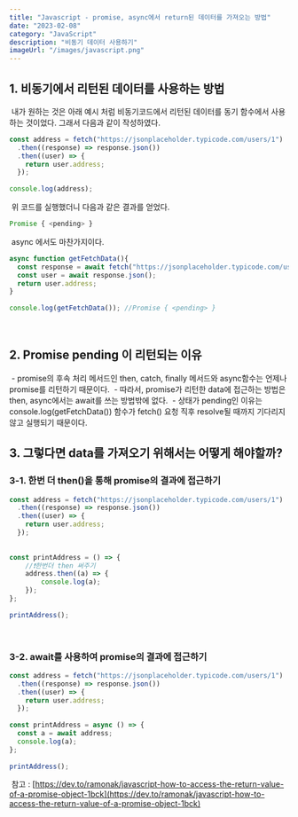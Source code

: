 ```yaml
---
title: "Javascript - promise, async에서 return된 데이터를 가져오는 방법"
date: "2023-02-08"
category: "JavaScript"
description: "비동기 데이터 사용하기"
imageUrl: "/images/javascript.png"
---
```


## 1\. 비동기에서 리턴된 데이터를 사용하는 방법
​
내가 원하는 것은 아래 예시 처럼 비동기코드에서 리턴된 데이터를 동기 함수에서 사용하는 것이었다. 그래서 다음과 같이 작성하였다.
​
```javascript
const address = fetch("https://jsonplaceholder.typicode.com/users/1")
  .then((response) => response.json())
  .then((user) => {
    return user.address;
  });
​
console.log(address);
```
​
위 코드를 실행했더니 다음과 같은 결과를 얻었다. 
​
```js
Promise { <pending> }
```
​
async 에서도 마찬가지이다. 
​
```js
async function getFetchData(){ 
  const response = await fetch("https://jsonplaceholder.typicode.com/users/1");
  const user = await response.json();
  return user.address;
}
​
console.log(getFetchData()); //Promise { <pending> }
```
​
## 2. Promise pending 이 리턴되는 이유
​
\- promise의 후속 처리 메서드인 then, catch, finally 메서드와 async함수는 언제나 promise를 리턴하기 때문이다.
​
\- 따라서, promise가 리턴한 data에 접근하는 방법은 then, async에서는 await를 쓰는 방법밖에 없다.
​
\- 상태가 pending인 이유는 console.log(getFetchData()) 함수가 fetch() 요청 직후 resolve될 때까지 기다리지 않고 실행되기 때문이다. 
​
## 3\. 그렇다면 data를 가져오기 위해서는 어떻게 해야할까?
### 3-1. 한번 더 then()을 통해 promise의 결과에 접근하기 
```js
const address = fetch("https://jsonplaceholder.typicode.com/users/1")
  .then((response) => response.json())
  .then((user) => {
    return user.address;
  });
​
​
const printAddress = () => {
    //❗️한번더 then 써주기
    address.then((a) => {
        console.log(a);
    });
};
​
printAddress();
```
​
### 3-2. await를 사용하여 promise의 결과에 접근하기
```js
const address = fetch("https://jsonplaceholder.typicode.com/users/1")
  .then((response) => response.json())
  .then((user) => {
    return user.address;
  });
​
const printAddress = async () => {
  const a = await address;
  console.log(a);
};
​
printAddress();
```
​
참고 : [https://dev.to/ramonak/javascript-how-to-access-the-return-value-of-a-promise-object-1bck](https://dev.to/ramonak/javascript-how-to-access-the-return-value-of-a-promise-object-1bck)
